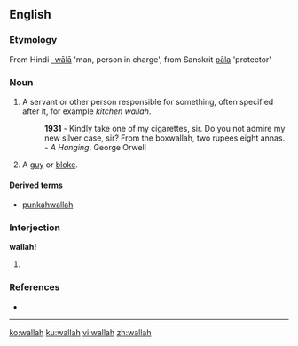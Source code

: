==English==

===Etymology===
From Hindi [[-wālā]] 'man, person in charge', from Sanskrit [[pāla]] 'protector'

===Noun===
{{en-noun}}

# {{India}} A servant or other person responsible for something, often specified after it, for example ''kitchen wallah''. 
#: '''1931''' - Kindly take one of my cigarettes, sir. Do you not admire my new silver case, sir? From the boxwallah, two rupees eight annas. - ''A Hanging'', George Orwell
# {{UK|slang}} A [[guy]] or [[bloke]].

====Derived terms====
* [[punkahwallah]]

===Interjection===
'''wallah!'''

# {{misspelling of|voilà}}

===References===
* {{R:Websters}}

----

[[ko:wallah]]
[[ku:wallah]]
[[vi:wallah]]
[[zh:wallah]]
